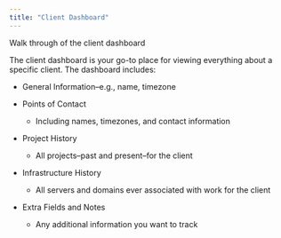 ```yaml
---
title: "Client Dashboard"
---
```


Walk through of the client dashboard

The client dashboard is your go-to place for viewing everything about a specific client. The dashboard includes:

* General Information–e.g., name, timezone

* Points of Contact

    * Including names, timezones, and contact information


* Project History

    * All projects–past and present–for the client


* Infrastructure History

    * All servers and domains ever associated with work for the client


* Extra Fields and Notes

    * Any additional information you want to track

<Frame>
  <img src="../../images/features/image-4.avif" alt=""/>
</Frame>
